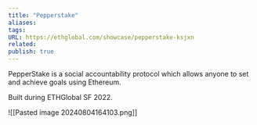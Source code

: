 ```yaml
---
title: "Pepperstake"
aliases: 
tags: 
URL: https://ethglobal.com/showcase/pepperstake-ksjxn
related: 
publish: true
---
```


PepperStake is a social accountability protocol which allows anyone to set and achieve goals using Ethereum.

Built during ETHGlobal SF 2022.

![[Pasted image 20240804164103.png]]